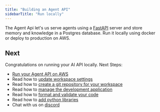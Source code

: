 ```yaml
---
title: "Building an Agent API"
sidebarTitle: "Run locally"
---
```


The Agent Api let's us serve agents using a [FastAPI](https://fastapi.tiangolo.com/) server and store memory and knowledge in a Postgres database. Run it locally using docker or deploy to production on AWS.

<Snippet file="setup.mdx" />

<Snippet file="create-agent-api-codebase.mdx" />

<Snippet file="run-agent-api-and-database.mdx" />

<Snippet file="agent-api-build-your-ai-product.mdx" />

<Snippet file="stop-local-workspace.mdx" />

## Next

Congratulations on running your AI API locally. Next Steps:

- [Run your Agent API on AWS](/templates/agent-api/run-aws)
- Read how to [update workspace settings](/templates/how-to/workspace-settings)
- Read how to [create a git repository for your workspace](/templates/how-to/git-repo)
- Read how to [manage the development application](/templates/how-to/development-app)
- Read how to [format and validate your code](/templates/how-to/format-and-validate)
- Read how to [add python libraries](/templates/how-to/install)
- Chat with us on [discord](https://discord.gg/4MtYHHrgA8)
